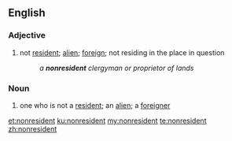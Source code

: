 ==English==

===Adjective===
{{en-adj|-}}

# not [[resident]]; [[alien]]; [[foreign]]; not residing in the place in question
#: ''a '''nonresident''' clergyman or proprietor of lands''

===Noun===
{{en-noun}}

# one who is not a [[resident]]; an [[alien]]; a [[foreigner]]

[[et:nonresident]]
[[ku:nonresident]]
[[my:nonresident]]
[[te:nonresident]]
[[zh:nonresident]]